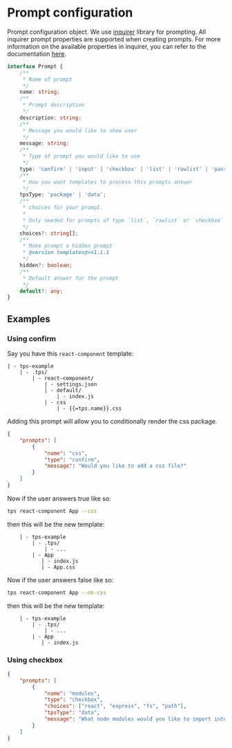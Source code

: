
# Prompt configuration

<Contruction />

Prompt configuration object. We use
[inquirer](https://github.com/SBoudrias/Inquirer.js/tree/v6.0.0) library for
prompting. All inquirer prompt properties are supported when creating prompts.
For more information on the available properties in inquirer, you can refer to
the documentation [here](https://github.com/SBoudrias/Inquirer.js/tree/v6.0.0).

```ts title="Type"
interface Prompt {
    /**
     * Name of prompt
     */
    name: string;
    /**
     * Prompt description
     */
    description: string;
    /**
     * Message you would like to show user
     */
    message: string;
    /**
     * Type of prompt you would like to use
     */
    type: 'confirm' | 'input' | 'checkbox' | 'list' | 'rawlist' | 'password';
    /**
     * How you want templates to process this prompts answer
     */
    tpsType: 'package' | 'data';
    /**
     * choices for your prompt.
     *
     * Only needed for prompts of type `list`, `rawlist` or `checkbox`
     */
    choices?: string[];
    /**
     * Make prompt a hidden prompt
     * @version templates@>v1.1.1
     */
    hidden?: boolean;
    /**
     * Default answer for the prompt
     */
    default?: any;
}
```

## Examples

### Using confirm

Say you have this `react-component` template:

```text
| - tps-example
    | - .tps/
        | - react-component/
            | - settings.json
            | - default/
                | - index.js
            | - css
                | - {{=tps.name}}.css
```

Adding this prompt will allow you to conditionally render the css package.

```json title="settings.json"
{
    "prompts": [
        {
            "name": "css",
            "type": "confirm",
            "message": "Would you like to add a css file?"
        }
    ]
}
```

Now if the user answers true like so:

```bash
tps react-component App --css
```

then this will be the new template:

```text
    | - tps-example
        | - .tps/
            | - ...
        | - App
           | - index.js
           | - App.css
```

Now if the user answers false like so:

```bash
tps react-component App --no-css
```

then this will be the new template:

```text
    | - tps-example
        | - .tps/
            | - ...
        | - App
           | - index.js
```

### Using checkbox

```json title="settings.json"
{
    "prompts": [
        {
            "name": "modules",
            "type": "checkbox",
            "choices": ["react", "express", "fs", "path"],
            "tpsType": "data",
            "message": "What node modules would you like to import into this js file?"
        }
    ]
}
```

